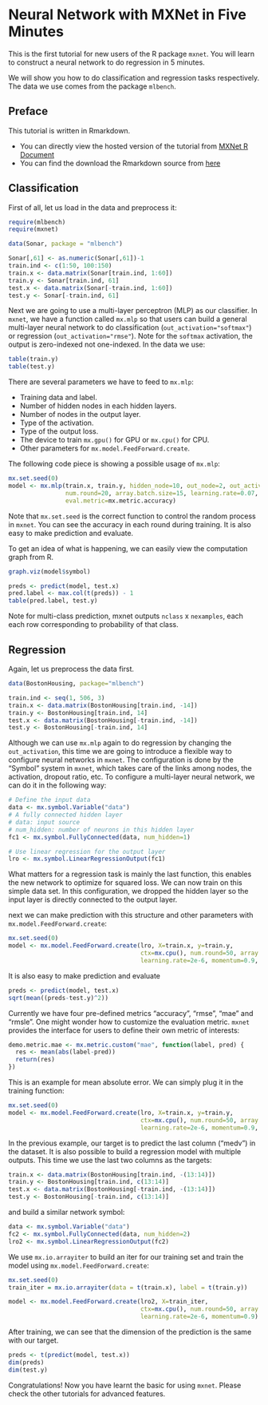 Neural Network with MXNet in Five Minutes
=============================================

This is the first tutorial for new users of the R package `mxnet`. You will learn to construct a neural network to do regression in 5 minutes.

We will show you how to do classification and regression tasks respectively. The data we use comes from the package `mlbench`.

## Preface

This tutorial is written in Rmarkdown.

- You can directly view the hosted version of the tutorial from [MXNet R Document](http://mxnet.readthedocs.io/en/latest/packages/r/fiveMinutesNeuralNetwork.html)
- You can find the download the Rmarkdown source from [here](https://github.com/dmlc/mxnet/blob/master/R-package/vignettes/fiveMinutesNeuralNetwork.Rmd)

## Classification

First of all, let us load in the data and preprocess it:

```r
require(mlbench)
require(mxnet)

data(Sonar, package = "mlbench")

Sonar[,61] <- as.numeric(Sonar[,61])-1
train.ind <- c(1:50, 100:150)
train.x <- data.matrix(Sonar[train.ind, 1:60])
train.y <- Sonar[train.ind, 61]
test.x <- data.matrix(Sonar[-train.ind, 1:60])
test.y <- Sonar[-train.ind, 61]
```

Next we are going to use a multi-layer perceptron (MLP) as our classifier.
In `mxnet`, we have a function called `mx.mlp` so that users can build a general multi-layer neural network to do classification (`out_activation="softmax"`) or regression (`out_activation="rmse"`).
Note for the `softmax` activation, the output is zero-indexed not one-indexed. In the data we use:

```r
table(train.y)
table(test.y)
```

There are several parameters we have to feed to `mx.mlp`:

- Training data and label.
- Number of hidden nodes in each hidden layers.
- Number of nodes in the output layer.
- Type of the activation.
- Type of the output loss.
- The device to train `mx.gpu()` for GPU or `mx.cpu()` for CPU.
- Other parameters for `mx.model.FeedForward.create`.

The following code piece is showing a possible usage of `mx.mlp`:

```r
mx.set.seed(0)
model <- mx.mlp(train.x, train.y, hidden_node=10, out_node=2, out_activation="softmax",
                num.round=20, array.batch.size=15, learning.rate=0.07, momentum=0.9, 
                eval.metric=mx.metric.accuracy)
```

Note that `mx.set.seed` is the correct function to control the random process in `mxnet`. You can see the accuracy in each round during training. It is also easy to make prediction and evaluate.

To get an idea of what is happening, we can easily view the computation graph from R.

```r
graph.viz(model$symbol)
```

```r
preds <- predict(model, test.x)
pred.label <- max.col(t(preds)) - 1
table(pred.label, test.y)
```

Note for multi-class prediction, mxnet outputs `nclass` x `nexamples`, each each row corresponding to probability of that class.

## Regression

Again, let us preprocess the data first.

```r
data(BostonHousing, package="mlbench")

train.ind <- seq(1, 506, 3)
train.x <- data.matrix(BostonHousing[train.ind, -14])
train.y <- BostonHousing[train.ind, 14]
test.x <- data.matrix(BostonHousing[-train.ind, -14])
test.y <- BostonHousing[-train.ind, 14]
```

Although we can use `mx.mlp` again to do regression by changing the `out_activation`, this time we are going to introduce a flexible way to configure neural networks in `mxnet`. The configuration is done by the "Symbol" system in `mxnet`, which takes care of the links among nodes, the activation, dropout ratio, etc. To configure a multi-layer neural network, we can do it in the following way:

```r
# Define the input data
data <- mx.symbol.Variable("data")
# A fully connected hidden layer
# data: input source
# num_hidden: number of neurons in this hidden layer
fc1 <- mx.symbol.FullyConnected(data, num_hidden=1)

# Use linear regression for the output layer
lro <- mx.symbol.LinearRegressionOutput(fc1)
```

What matters for a regression task is mainly the last function, this enables the new network to optimize for squared loss. We can now train on this simple data set. In this configuration, we dropped the hidden layer so the input layer is directly connected to the output layer.

next we can make prediction with this structure and other parameters with `mx.model.FeedForward.create`:

```r
mx.set.seed(0)
model <- mx.model.FeedForward.create(lro, X=train.x, y=train.y,
                                     ctx=mx.cpu(), num.round=50, array.batch.size=20,
                                     learning.rate=2e-6, momentum=0.9, eval.metric=mx.metric.rmse)
```

It is also easy to make prediction and evaluate

```r
preds <- predict(model, test.x)
sqrt(mean((preds-test.y)^2))
```

Currently we have four pre-defined metrics "accuracy", "rmse", "mae" and "rmsle". One might wonder how to customize the evaluation metric. `mxnet` provides the interface for users to define their own metric of interests:

```r
demo.metric.mae <- mx.metric.custom("mae", function(label, pred) {
  res <- mean(abs(label-pred))
  return(res)
})
```

This is an example for mean absolute error. We can simply plug it in the training function:

```r
mx.set.seed(0)
model <- mx.model.FeedForward.create(lro, X=train.x, y=train.y,
                                     ctx=mx.cpu(), num.round=50, array.batch.size=20,
                                     learning.rate=2e-6, momentum=0.9, eval.metric=demo.metric.mae)
```

In the previous example, our target is to predict the last column ("medv") in the dataset.
It is also possible to build a regression model with multiple outputs.
This time we use the last two columns as the targets:

```r
train.x <- data.matrix(BostonHousing[train.ind, -(13:14)])
train.y <- BostonHousing[train.ind, c(13:14)]
test.x <- data.matrix(BostonHousing[-train.ind, -(13:14)])
test.y <- BostonHousing[-train.ind, c(13:14)]
```

and build a similar network symbol:

```r
data <- mx.symbol.Variable("data")
fc2 <- mx.symbol.FullyConnected(data, num_hidden=2)
lro2 <- mx.symbol.LinearRegressionOutput(fc2)
```

We use `mx.io.arrayiter` to build an iter for our training set and train the model using `mx.model.FeedForward.create`:

```r
mx.set.seed(0)
train_iter = mx.io.arrayiter(data = t(train.x), label = t(train.y))

model <- mx.model.FeedForward.create(lro2, X=train_iter,
                                     ctx=mx.cpu(), num.round=50, array.batch.size=20,
                                     learning.rate=2e-6, momentum=0.9)
```

After training, we can see that the dimension of the prediction is the same with our target.

```r
preds <- t(predict(model, test.x))
dim(preds)
dim(test.y)
```
Congratulations! Now you have learnt the basic for using `mxnet`. Please check the other tutorials for advanced features.



